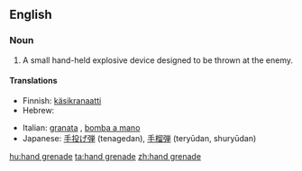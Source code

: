 {{wikipedia}}

==English==

===Noun===
{{en-noun|sg=[[hand]] [[grenade]]}}

# {{military}} A small hand-held explosive device designed to be thrown at the enemy.

====Translations====
{{top}}
*Finnish: [[käsikranaatti]]
*Hebrew: {{he-translation|רמון יד|rimon yad}}
{{mid}}
*Italian: [[granata]] {{f}}, [[bomba a mano]] {{f}}
*Japanese: [[手投げ弾]] (tenagedan), [[手榴弾]] (teryūdan, shuryūdan)
{{bottom}}

[[hu:hand grenade]]
[[ta:hand grenade]]
[[zh:hand grenade]]
